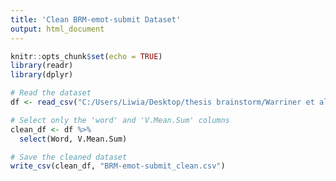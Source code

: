 ---
title: 'Clean BRM-emot-submit Dataset'
output: html_document
---

```{r setup, include=FALSE}
knitr::opts_chunk$set(echo = TRUE)
library(readr)
library(dplyr)
```

```{r load-data}
# Read the dataset
df <- read_csv("C:/Users/Liwia/Desktop/thesis brainstorm/Warriner et al. words valance database/BRM-emot-submit.csv")
```

```{r clean-data}
# Select only the 'word' and 'V.Mean.Sum' columns
clean_df <- df %>%
  select(Word, V.Mean.Sum)
```

```{r save-data}
# Save the cleaned dataset
write_csv(clean_df, "BRM-emot-submit_clean.csv")

```





